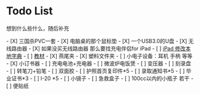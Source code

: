 =Todo List=
想到什么些什么，随后补充

- [X] 三国杀PVC一套
- [X] 电脑桌的那个鼠标垫
- [X] 一个USB3.0的U盘
- [X] 无线路由器
- [X] 如果没买无线路由器 那么要找充电伴侣for iPad
- [ ] [[iPad 修改本地字典]]
- [ ] [[教材]]
- [X] 燕尾夹
- [X] 塑料文件夹
- [ ] 小电子设备：耳机 手柄 等等
- [X] 小订书器
- [ ] 充电电池+充电器
- [ ] 微波炉电饭煲
- [ ] 变压器
- [ ] 刻录盘
- [ ] 转笔刀+铅笔
- [ ] 双面胶
- [ ] 护照首页复印件*5
- [ ] 录取通知书*5
- [ ] 毕业证书*3
- [ ] I-20 *5
- [ ] 小镜子
- [ ] 急救盒子
- [ ] 100cc以内的小瓶子 若干
- [ ] 便贴纸
